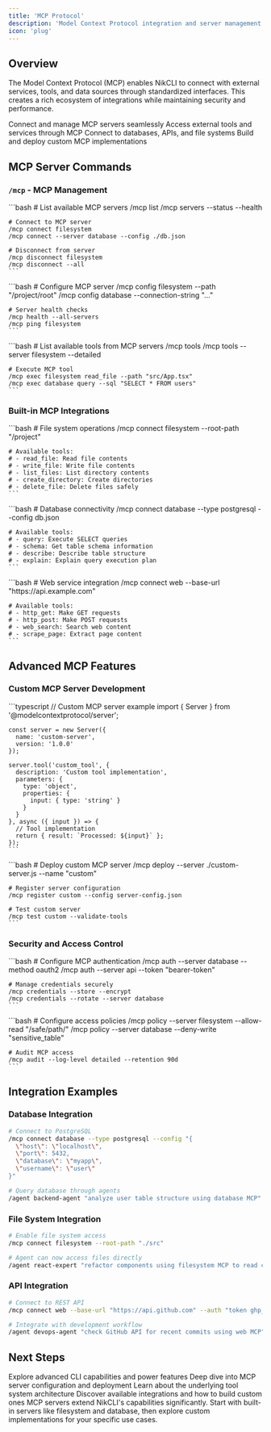 ```yaml
---
title: 'MCP Protocol'
description: 'Model Context Protocol integration and server management'
icon: 'plug'
---
```


## Overview

The Model Context Protocol (MCP) enables NikCLI to connect with external services, tools, and data sources through standardized interfaces. This creates a rich ecosystem of integrations while maintaining security and performance.

<CardGroup cols={2}>
  <Card title="Server Management" icon="server">
    Connect and manage MCP servers seamlessly
  </Card>
  <Card title="Tool Integration" icon="wrench">
    Access external tools and services through MCP
  </Card>
  <Card title="Data Sources" icon="database">
    Connect to databases, APIs, and file systems
  </Card>
  <Card title="Custom Protocols" icon="code">
    Build and deploy custom MCP implementations
  </Card>
</CardGroup>

## MCP Server Commands

### `/mcp` - MCP Management

<Tabs>
  <Tab title="Server Operations">
    ```bash
    # List available MCP servers
    /mcp list
    /mcp servers --status --health
    
    # Connect to MCP server
    /mcp connect filesystem
    /mcp connect --server database --config ./db.json
    
    # Disconnect from server
    /mcp disconnect filesystem
    /mcp disconnect --all
    ```
  </Tab>
  
  <Tab title="Server Configuration">
    ```bash
    # Configure MCP server
    /mcp config filesystem --path "/project/root"
    /mcp config database --connection-string "..."
    
    # Server health checks
    /mcp health --all-servers
    /mcp ping filesystem
    ```
  </Tab>
  
  <Tab title="Tool Access">
    ```bash
    # List available tools from MCP servers
    /mcp tools
    /mcp tools --server filesystem --detailed
    
    # Execute MCP tool
    /mcp exec filesystem read_file --path "src/App.tsx"
    /mcp exec database query --sql "SELECT * FROM users"
    ```
  </Tab>
</Tabs>

### Built-in MCP Integrations

<AccordionGroup>
  <Accordion title="Filesystem MCP Server">
    ```bash
    # File system operations
    /mcp connect filesystem --root-path "/project"
    
    # Available tools:
    # - read_file: Read file contents
    # - write_file: Write file contents  
    # - list_files: List directory contents
    # - create_directory: Create directories
    # - delete_file: Delete files safely
    ```
  </Accordion>
  
  <Accordion title="Database MCP Server">
    ```bash
    # Database connectivity
    /mcp connect database --type postgresql --config db.json
    
    # Available tools:
    # - query: Execute SELECT queries
    # - schema: Get table schema information
    # - describe: Describe table structure
    # - explain: Explain query execution plan
    ```
  </Accordion>
  
  <Accordion title="Web MCP Server">
    ```bash
    # Web service integration
    /mcp connect web --base-url "https://api.example.com"
    
    # Available tools:
    # - http_get: Make GET requests
    # - http_post: Make POST requests
    # - web_search: Search web content
    # - scrape_page: Extract page content
    ```
  </Accordion>
</AccordionGroup>

## Advanced MCP Features

### Custom MCP Server Development

<Tabs>
  <Tab title="Server Implementation">
    ```typescript
    // Custom MCP server example
    import { Server } from '@modelcontextprotocol/server';
    
    const server = new Server({
      name: 'custom-server',
      version: '1.0.0'
    });
    
    server.tool('custom_tool', {
      description: 'Custom tool implementation',
      parameters: {
        type: 'object',
        properties: {
          input: { type: 'string' }
        }
      }
    }, async ({ input }) => {
      // Tool implementation
      return { result: `Processed: ${input}` };
    });
    ```
  </Tab>
  
  <Tab title="Server Deployment">
    ```bash
    # Deploy custom MCP server
    /mcp deploy --server ./custom-server.js --name "custom"
    
    # Register server configuration
    /mcp register custom --config server-config.json
    
    # Test custom server
    /mcp test custom --validate-tools
    ```
  </Tab>
</Tabs>

### Security and Access Control

<AccordionGroup>
  <Accordion title="Authentication">
    ```bash
    # Configure MCP authentication
    /mcp auth --server database --method oauth2
    /mcp auth --server api --token "bearer-token"
    
    # Manage credentials securely
    /mcp credentials --store --encrypt
    /mcp credentials --rotate --server database
    ```
  </Accordion>
  
  <Accordion title="Access Control">
    ```bash
    # Configure access policies
    /mcp policy --server filesystem --allow-read "/safe/path/"
    /mcp policy --server database --deny-write "sensitive_table"
    
    # Audit MCP access
    /mcp audit --log-level detailed --retention 90d
    ```
  </Accordion>
</AccordionGroup>

## Integration Examples

### Database Integration

```bash
# Connect to PostgreSQL
/mcp connect database --type postgresql --config "{
  \"host\": \"localhost\",
  \"port\": 5432,
  \"database\": \"myapp\",
  \"username\": \"user\"
}"

# Query database through agents
/agent backend-agent "analyze user table structure using database MCP"
```

### File System Integration  

```bash
# Enable file system access
/mcp connect filesystem --root-path "./src"

# Agent can now access files directly
/agent react-expert "refactor components using filesystem MCP to read current implementations"
```

### API Integration

```bash
# Connect to REST API
/mcp connect web --base-url "https://api.github.com" --auth "token ghp_xxx"

# Integrate with development workflow
/agent devops-agent "check GitHub API for recent commits using web MCP"
```

## Next Steps

<CardGroup cols={2}>
  <Card
    title="Advanced Features"
    icon="rocket"
    href="/cli-reference/advanced-features"
  >
    Explore advanced CLI capabilities and power features
  </Card>
  <Card
    title="MCP Servers"
    icon="server"
    href="/advanced/mcp-servers"
  >
    Deep dive into MCP server configuration and deployment
  </Card>
  <Card
    title="Tool System"
    icon="wrench"
    href="/api-reference/tool-system"
  >
    Learn about the underlying tool system architecture
  </Card>
  <Card
    title="Integrations"
    icon="plug"
    href="/api-reference/integrations"
  >
    Discover available integrations and how to build custom ones
  </Card>
</CardGroup>

<Tip>
  MCP servers extend NikCLI's capabilities significantly. Start with built-in servers like filesystem and database, then explore custom implementations for your specific use cases.
</Tip>